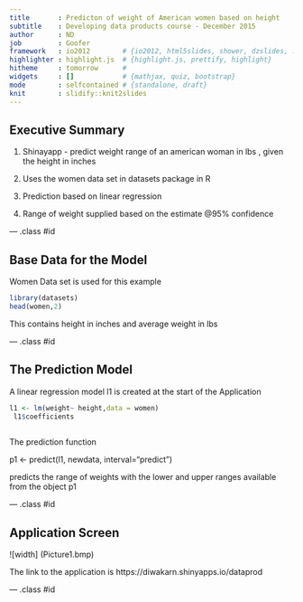 ```yaml
---
title       : Predicton of weight of American women based on height
subtitle    : Developing data products course - December 2015
author      : ND
job         : Goofer
framework   : io2012        # {io2012, html5slides, shower, dzslides, ...}
highlighter : highlight.js  # {highlight.js, prettify, highlight}
hitheme     : tomorrow      # 
widgets     : []            # {mathjax, quiz, bootstrap}
mode        : selfcontained # {standalone, draft}
knit        : slidify::knit2slides
---
```


## Executive Summary

1. Shinayapp - predict weight range  of an american woman in lbs , given the height in inches

2. Uses the women data set in datasets package in R

3. Prediction based on linear regression 

4. Range of weight supplied based on the estimate @95% confidence


--- .class #id 

## Base Data for the Model 

Women Data set is used for this example 

``` R
library(datasets)
head(women,2)

```
This contains height in inches and average weight in lbs 

--- .class #id 

## The Prediction  Model 

A linear regression model l1 is created at the start of the Application
``` R
l1 <- lm(weight~ height,data = women)
 l1$coefficients
 
 ```
The prediction function 

p1 <- predict(l1, newdata, interval="predict") 

predicts  the range of weights with the lower and upper ranges 
available from the object p1


--- .class #id 


## Application Screen 

![width] (Picture1.bmp)



The link to the application is https://diwakarn.shinyapps.io/dataprod
 

--- .class #id 

